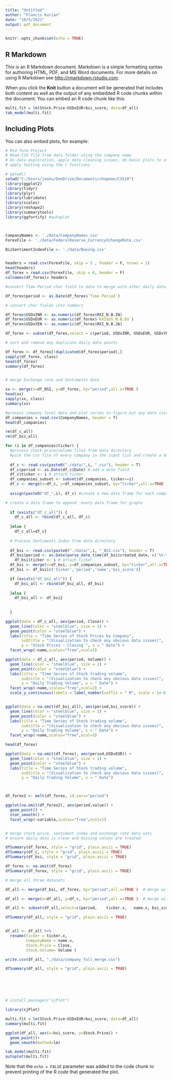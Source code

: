```yaml
---
title: "Untitled"
author: "Francis Kurian"
date: "10/5/2021"
output: pdf_document
---
```


```r
knitr::opts_chunk$set(echo = TRUE)
```

## R Markdown

This is an R Markdown document. Markdown is a simple formatting syntax for authoring HTML, PDF, and MS Word documents. For more details on using R Markdown see <http://rmarkdown.rstudio.com>.

When you click the **Knit** button a document will be generated that includes both content as well as the output of any embedded R code chunks within the document. You can embed an R code chunk like this:

```r
multi.fit = lm(Stock.Price~USDxEUR+bsi_score, data=df_all)
tab_model(multi.fit)
```

## Including Plots

You can also embed plots, for example:

```r
# Mid Term Project
# Read CSV file from data folder using the company name
# Do data exploration, apply data cleaning issues, do basic plots to understand
# apply testing using the r functions

# getwd()
setwd("C:/Users/jeoku/OneDrive/Documents/chapman/CS510")
library(ggplot2) 
library(tidyr)
library(plyr)
library(lubridate)
library(scales)
library(reshape2)
library(summarytools)
library(ggfortify) #autoplot



CompanyNames <- './data/CompanyNames.csv'
ForexFile <- './data/FederalReserve_CurrencyXchangeRate.csv'

BizSentimentIndexFile <- './data/Boeing.csv'


headers = read.csv(ForexFile, skip = 5 , header = F, nrows = 1)
head(headers)
df_forex = read.csv(ForexFile, skip = 6, header = F)
colnames(df_forex)= headers

#convert Time Period char field to date to merge with other daily data files

df_forex$period <- as.Date(df_forex$`Time Period`)

# convert char fields into numbers

df_forex$USDxINR <- as.numeric(df_forex$RXI_N.B.IN)
df_forex$USDxEUR <- as.numeric(df_forex$`RXI$US_N.B.EU`)
df_forex$USDxYEN <- as.numeric(df_forex$RXI_N.B.JA)

df_forex <- subset(df_forex,select = c(period, USDxINR, USDxEUR, USDxYEN))

# sort and remove any duplicate daily data points

df_forex <- df_forex[!duplicated(df_forex$period),]
sapply(df_forex, class)
head(df_forex)
summary(df_forex)


# merge Exchange rate and Sentiments data

xx <- merge(x=df_BSI, y=df_forex, by="period",all.x=TRUE ) 
head(xx)
sapply(xx, class)
summary(xx)

#process company level data and plot series to figure out any data issues
df_companies = read.csv(CompanyNames, header = T)
head(df_companies)

rm(df_c_all)
rm(df_bsi_all)

for (i in df_companies$ticker) {
  #process stock price/volume files from data directory
  #pick the csv file of every company in the input list and create a dataframe in a loop
  
  df_c <- read.csv(paste0("./data/",i, ".csv"), header = T) 
  df_c$period <- as.Date(df_c$Date) # add a date field 
  df_c$ticker <- i # attach ticker
  df_companies_subset <- subset(df_companies, ticker==i) 
  df_c <- merge(x=df_c, y=df_companies_subset, by="ticker",all.x=TRUE )  # merge with companies list to get the name
  
  assign(paste0("df_",i), df_c) #create a new data frame for each company for later use

# create a data frame to append  every data frame for graphs  
  
  if (exists("df_c_all")) {
    df_c_all <- rbind(df_c_all, df_c)
  
  }else {
    df_c_all=df_c}
  
  # Process Sentiments Index from data directory
  
  df_bsi <- read.csv(paste0("./data/",i, "_BSI.csv"), header = T) 
  df_bsi$period <- as.Date(parse_date_time(df_bsi$created_date, c('%Y-%m-%d', '%m/%d/%y')))
    df_bsi$ticker <- i # attach ticker
  df_bsi <- merge(x=df_bsi, y=df_companies_subset, by="ticker",all.x=TRUE )  # merge with companies list to get the name
  df_bsi <- df_bsi[c('ticker','period','name','bsi_score')]

  if (exists("df_bsi_all")) {
    df_bsi_all <- rbind(df_bsi_all, df_bsi)
    
  }else {
    df_bsi_all <- df_bsi}
  
  
  }

ggplot(data = df_c_all, aes(period, Close)) +
  geom_line(color = "steelblue", size = 1) +
  geom_point(color = "steelblue") + 
  labs(title = "Time Series of Stock Prices by Company",
       subtitle = "(Visualization to check any obvious data issues)",
       y = "Stock Prices - Closing ", x = " Date") + 
  facet_wrap(~name,scales="free",ncol=2)

ggplot(data = df_c_all, aes(period, Volume)) +
  geom_line(color = "steelblue", size = 1) +
  geom_point(color = "steelblue") + 
  labs(title = "Time Series of Stock trading volume",
       subtitle = "(Visualization to check any obvious data issues)",
       y = "Daily Trading Volume", x = " Date") + 
  facet_wrap(~name,scales="free",ncol=2) +
  scale_y_continuous(labels = label_number(suffix = " M", scale = 1e-6))


ggplot(data = na.omit(df_bsi_all), aes(period,bsi_score)) +
  geom_line(color = "steelblue", size = 1) +
  geom_point(color = "steelblue") + 
  labs(title = "Time Series of Stock trading volume",
       subtitle = "(Visualization to check any obvious data issues)",
       y = "Daily Trading Volume", x = " Date") + 
  facet_wrap(~name,scales="free",ncol=3) 

head(df_forex)

ggplot(data = na.omit(df_forex), aes(period,USDxEUR)) +
  geom_line(color = "steelblue", size = 1) +
  geom_point(color = "steelblue") + 
  labs(title = "Time Series of Stock trading volume",
       subtitle = "(Visualization to check any obvious data issues)",
       y = "Daily Trading Volume", x = " Date") 



df_forex2 <- melt(df_forex, id.vars="period")

ggplot(na.omit(df_forex2), aes(period,value)) + 
  geom_point() + 
  stat_smooth() +
  facet_wrap(~variable,scales="free",ncol=1)


# merge stock price, sentiment index and exchange rate data sets 
# ensure daily data is clean and missing values are treated

dfSummary(df_forex, style = "grid", plain.ascii = TRUE)
dfSummary(df_c, style = "grid", plain.ascii = TRUE)
dfSummary(df_bsi, style = "grid", plain.ascii = TRUE)

df_forex <- na.omit(df_forex)
dfSummary(df_forex, style = "grid", plain.ascii = TRUE)

# merge all three datasets

df_all <- merge(df_bsi, df_forex, by="period",all.x=TRUE )  # merge with Forex file

df_all <- merge(x=df_all, y=df_c, by="period",all.x=TRUE )  # merge with stock price 

df_all <- subset(df_all,select=c(period,	ticker.x,	name.x,	bsi_score,	USDxINR,	USDxEUR,	USDxYEN,	Close,	Volume))

dfSummary(df_all, style = "grid", plain.ascii = TRUE)


df_all <- df_all %>%
  rename(ticker = ticker.x,
         CompanyName = name.x,
         Stock.Price = Close,
         Stock.Volume= Volume )

write.csv(df_all, "./data/company_full_merge.csv")

dfSummary(df_all, style = "grid", plain.ascii = TRUE)






# install.packages("sjPlot")

library(sjPlot)

multi.fit = lm(Stock.Price~USDxEUR+bsi_score, data=df_all)
summary(multi.fit)

ggplot(df_all, aes(x=bsi_score, y=Stock.Price)) + 
  geom_point()+
  geom_smooth(method=lm)

tab_model(multi.fit)
autoplot(multi.fit)
```

Note that the `echo = FALSE` parameter was added to the code chunk to prevent printing of the R code that generated the plot.
